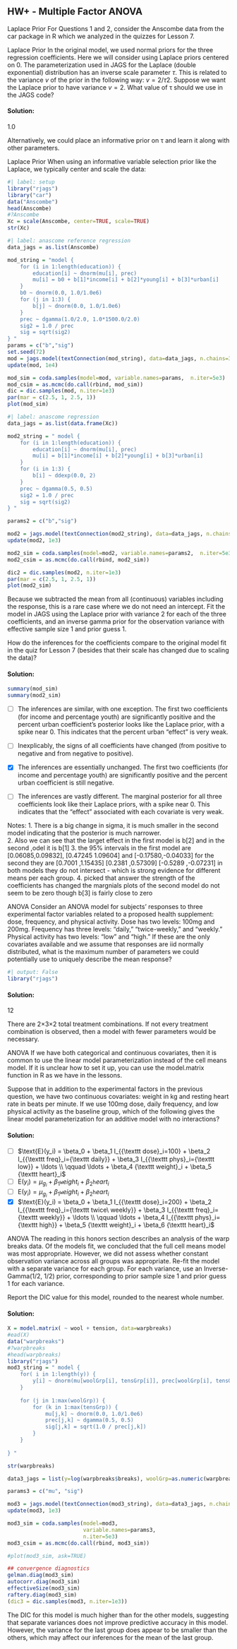 ## HW+ - Multiple Factor ANOVA

[Laplace Prior]{.column-margin} For Questions 1 and 2, consider the Anscombe data from the car package in R which we analyzed in the quizzes for Lesson 7.

::: {#exr-MANOVA-1}
[Laplace Prior]{.column-margin} In the original model, we used normal priors for the three regression coefficients. Here we will consider using Laplace priors centered on 0. The parameterization used in JAGS for the Laplace (double exponential) distribution has an inverse scale parameter $τ$. This is related to the variance $v$ of the prior in the following way: $v=2/τ2$. Suppose we want the Laplace prior to have variance $v=2$. What value of τ should we use in the JAGS code?
:::

::: {.solution .callout-tip collapse="true"}
#### Solution:

1.0

Alternatively, we could place an informative prior on τ and learn it along with other parameters.
:::

::: {#exr-MANOVA-2}
[Laplace Prior]{.column-margin} When using an informative variable selection prior like the Laplace, we typically center and scale the data:

```r
#| label: setup
library("rjags")
library("car")
data("Anscombe")
head(Anscombe)
#?Anscombe
Xc = scale(Anscombe, center=TRUE, scale=TRUE)
str(Xc)
```

```r
#| label: anascome reference regression
data_jags = as.list(Anscombe)

mod_string = "model {
    for (i in 1:length(education)) {
        education[i] ~ dnorm(mu[i], prec)
        mu[i] = b0 + b[1]*income[i] + b[2]*young[i] + b[3]*urban[i]
    }
    b0 ~ dnorm(0.0, 1.0/1.0e6)
    for (j in 1:3) {
        b[j] ~ dnorm(0.0, 1.0/1.0e6)
    }
    prec ~ dgamma(1.0/2.0, 1.0*1500.0/2.0)
    sig2 = 1.0 / prec
    sig = sqrt(sig2)
} "
params = c("b","sig")
set.seed(72)
mod = jags.model(textConnection(mod_string), data=data_jags, n.chains=3)
update(mod, 1e4)

mod_sim = coda.samples(model=mod, variable.names=params,  n.iter=5e3)
mod_csim = as.mcmc(do.call(rbind, mod_sim))
dic = dic.samples(mod, n.iter=1e3)
par(mar = c(2.5, 1, 2.5, 1))
plot(mod_sim)
```

```r
#| label: anascome regression
data_jags = as.list(data.frame(Xc))

mod2_string = " model {
    for (i in 1:length(education)) {
        education[i] ~ dnorm(mu[i], prec)
        mu[i] = b[1]*income[i] + b[2]*young[i] + b[3]*urban[i]
    }
    for (i in 1:3) {
        b[i] ~ ddexp(0.0, 2)
    }
    prec ~ dgamma(0.5, 0.5)
    sig2 = 1.0 / prec
    sig = sqrt(sig2)
} "

params2 = c("b","sig")

mod2 = jags.model(textConnection(mod2_string), data=data_jags, n.chains=3)
update(mod2, 1e3)

mod2_sim = coda.samples(model=mod2, variable.names=params2,  n.iter=5e3)
mod2_csim = as.mcmc(do.call(rbind, mod2_sim))

dic2 = dic.samples(mod2, n.iter=1e3)
par(mar = c(2.5, 1, 2.5, 1))
plot(mod2_sim)
```

Because we subtracted the mean from all (continuous) variables including the response, this is a rare case where we do not need an intercept. Fit the model in JAGS using the Laplace prior with variance 2 for each of the three coefficients, and an inverse gamma prior for the observation variance with effective sample size 1 and prior guess 1.

How do the inferences for the coefficients compare to the original model fit in the quiz for Lesson 7 (besides that their scale has changed due to scaling the data)?
:::

::: {.solution .callout-tip collapse="true"}
#### Solution:

```r
summary(mod_sim)
summary(mod2_sim)
```

-   [ ] The inferences are similar, with one exception. The first two coefficients (for income and percentage youth) are significantly positive and the percent urban coefficient's posterior looks like the Laplace prior, with a spike near 0. This indicates that the percent urban "effect" is very weak.

-   [ ] Inexplicably, the signs of all coefficients have changed (from positive to negative and from negative to positive).

-   [x] The inferences are essentially unchanged. The first two coefficients (for income and percentage youth) are significantly positive and the percent urban coefficient is still negative.

-   [ ] The inferences are vastly different. The marginal posterior for all three coefficients look like their Laplace priors, with a spike near 0. This indicates that the "effect" associated with each covariate is very weak.

Notes: 1. There is a big change in sigma, it is much smaller in the second model indicating that the posterior is much narrower.\
2. Also we can see that the larget effect in the first model is b\[2\] and in the second ,odel it is b\[1\] 3. the 95% intervals in the first model are \[0.06085,0.09832\], \[0.47245 1.09604\] and \[-0.17580,-0.04033\] for the second they are \[0.7001 ,1.15435\] \[0.2381 ,0.57309\] \[-0.5289 ,-0.07231\] in both models they do not intersect - which is strong evidence for different means per each group. 4. picked that answer the strength of the coefficients has changed the margnials plots of the second model do not seem to be zero though b\[3\] is fairly close to zero
:::

::: {#exr-MANOVA-3}
[ANOVA]{.column-margin} Consider an ANOVA model for subjects' responses to three experimental factor variables related to a proposed health supplement: dose, frequency, and physical activity. Dose has two levels: 100mg and 200mg. Frequency has three levels: "daily," "twice-weekly," and "weekly." Physical activity has two levels: "low" and "high." If these are the only covariates available and we assume that responses are iid normally distributed, what is the maximum number of parameters we could potentially use to uniquely describe the mean response?

```r
#| output: False
library("rjags")
```
:::

::: {.solution .callout-tip collapse="true"}
#### Solution:

12

There are 2×3×2 total treatment combinations. If not every treatment combination is observed, then a model with fewer parameters would be necessary.
:::

::: {#exr-MANOVA-4}
[ANOVA]{.column-margin} If we have both categorical and continuous covariates, then it is common to use the linear model parameterization instead of the cell means model. If it is unclear how to set it up, you can use the model.matrix function in R as we have in the lessons.

Suppose that in addition to the experimental factors in the previous question, we have two continuous covariates: weight in kg and resting heart rate in beats per minute. If we use 100mg dose, daily frequency, and low physical activity as the baseline group, which of the following gives the linear model parameterization for an additive model with no interactions?
:::

::: {.solution .callout-tip collapse="true"}
#### Solution:

-   [ ] $\text{E}(y_i) = \beta_0 + \beta_1 I_{{\texttt dose}_i=100} + \beta_2 I_{{\texttt freq}_i={\texttt daily}} + \beta_3 I_{{\texttt phys}_i={\texttt low}} + \ldots \\ \qquad \ldots + \beta_4 {\texttt weight}_i + \beta_5 {\texttt heart}_i$
-   [ ] $\text{E}(y_i) = \mu_{g_i} + \beta_1 {\texttt weight}_i + \beta_2 {\texttt heart}_i$
-   [ ] $\text{E}(y_i) = \mu_{g_i} + \beta_1 {\texttt weight}_i + \beta_2 {\texttt heart}_i$
-   [x] $\text{E}(y_i) = \beta_0 + \beta_1 I_{{\texttt dose}_i=200} + \beta_2 I_{{\texttt freq}_i={\texttt twice\ weekly}} + \beta_3 I_{{\texttt freq}_i={\texttt weekly}} + \ldots \\ \qquad \ldots + \beta_4 I_{{\texttt phys}_i={\texttt high}} + \beta_5 {\texttt weight}_i + \beta_6 {\texttt heart}_i$
:::

::: {#exr-MANOVA-5}
[ANOVA]{.column-margin} The reading in this honors section describes an analysis of the warp breaks data. Of the models fit, we concluded that the full cell means model was most appropriate. However, we did not assess whether constant observation variance across all groups was appropriate. Re-fit the model with a separate variance for each group. For each variance, use an Inverse-Gamma(1/2, 1/2) prior, corresponding to prior sample size 1 and prior guess 1 for each variance.

Report the DIC value for this model, rounded to the nearest whole number.
:::

::: {.solution .callout-tip collapse="true"}
#### Solution:

```r
X = model.matrix( ~ wool + tension, data=warpbreaks)
#ead(X)
data("warpbreaks")
#?warpbreaks
#head(warpbreaks)
library("rjags")
mod3_string = " model {
    for( i in 1:length(y)) {
        y[i] ~ dnorm(mu[woolGrp[i], tensGrp[i]], prec[woolGrp[i], tensGrp[i]])
    }
    
    for (j in 1:max(woolGrp)) {
        for (k in 1:max(tensGrp)) {
            mu[j,k] ~ dnorm(0.0, 1.0/1.0e6)
            prec[j,k] ~ dgamma(0.5, 0.5)
            sig[j,k] = sqrt(1.0 / prec[j,k])
        }
    }
    
} "

str(warpbreaks)

data3_jags = list(y=log(warpbreaks$breaks), woolGrp=as.numeric(warpbreaks$wool), tensGrp=as.numeric(warpbreaks$tension))

params3 = c("mu", "sig")

mod3 = jags.model(textConnection(mod3_string), data=data3_jags, n.chains=3)
update(mod3, 1e3)

mod3_sim = coda.samples(model=mod3,
                        variable.names=params3,
                        n.iter=5e3)
mod3_csim = as.mcmc(do.call(rbind, mod3_sim))

#plot(mod3_sim, ask=TRUE)

## convergence diagnostics
gelman.diag(mod3_sim)
autocorr.diag(mod3_sim)
effectiveSize(mod3_sim)
raftery.diag(mod3_sim)
(dic3 = dic.samples(mod3, n.iter=1e3))
```

The DIC for this model is much higher than for the other models, suggesting that separate variances does not improve predictive accuracy in this model. However, the variance for the last group does appear to be smaller than the others, which may affect our inferences for the mean of the last group.
:::
